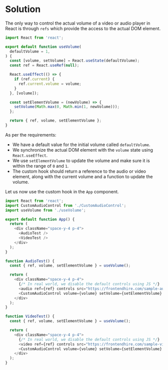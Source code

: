 
# Solution

The only way to control the actual volume of a video or audio player in React is through `refs` which provide the access to the actual DOM element.

```js title="useVolume.js" showLineNumbers {4, 6-19}
import React from 'react';

export default function useVolume(
  defaultVolume = 1,
) {
  const [volume, setVolume] = React.useState(defaultVolume);
  const ref = React.useRef(null);

  React.useEffect(() => {
    if (ref.current) {
      ref.current.volume = volume;
    }
  }, [volume]);

  const setElementVolume = (newVolume) => {
    setVolume(Math.max(0, Math.min(1, newVolume)));
  };

  return { ref, volume, setElementVolume };
}
```

As per the requirements:

- We have a default value for the initial volume called `defaultVolume`.
- We synchronize the actual DOM element with the `volume` state using `React.useEffect`.
- We use `setElementVolume` to update the volume and make sure it is within the range of `0` and `1`.
- The custom hook should return a reference to the audio or video element, along with the current volume and a function to update the volume.

Let us now use the custom hook in the `App` component.

```js title="App.js" showLineNumbers {15, 20-21, 27, 32-33}
import React from 'react';
import CustomAudioControl from './CustomAudioControl';
import useVolume from './useVolume';

export default function App() {
  return (
    <div className="space-y-4 p-4">
      <AudioTest />
      <VideoTest />
    </div>
  );
}

function AudioTest() {
  const { ref, volume, setElementVolume } = useVolume();

  return (
    <div className="space-y-4 p-4">
      {/* In real world, we disable the default controls using JS */}
      <audio ref={ref} controls src="https://frontendhire.com/sample-audio.mp3" />
      <CustomAudioControl volume={volume} setVolume={setElementVolume} />
    </div>
  );
}

function VideoTest() {
  const { ref, volume, setElementVolume } = useVolume();

  return (
    <div className="space-y-4 p-4">
      {/* In real world, we disable the default controls using JS */}
      <video ref={ref} controls src="https://frontendhire.com/sample-video.mp4" />
      <CustomAudioControl volume={volume} setVolume={setElementVolume} />
    </div>
  );
}
```